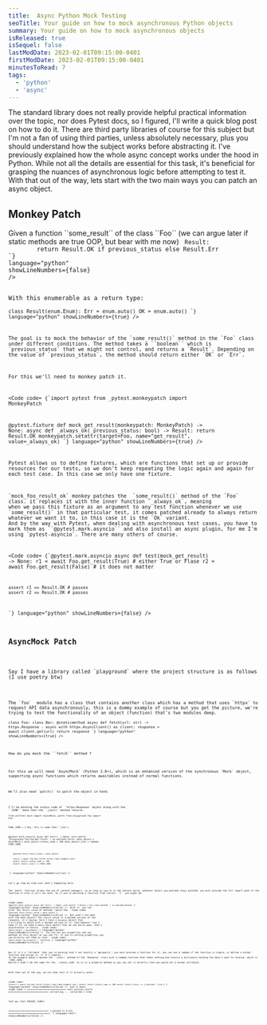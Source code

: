 ```yaml
---
title:  Async Python Mock Testing
seoTitle: Your guide on how to mock asynchronous Python objects
summary: Your guide on how to mock asynchronous objects
isReleased: true
isSequel: false
lastModDate: 2023-02-01T09:15:00-0401
firstModDate: 2023-02-01T09:15:00-0401
minutesToRead: 7
tags:
  - 'python'
  - 'async'
---
```

<C>
The standard library does not really provide helpful practical information over the topic, nor does <L href="https://pytest.org">Pytest</L> docs, so I figured, I'll write a quick blog post on how to do it. There are third party libraries of course for this subject but I'm not a fan of using third parties, unless absolutely necessary, plus you should <L href="/blog/bootcamp-ripoff">understand</L> how the subject works before abstracting it.
</C>

<C>
 I've <L href="/blog/async-python">previously</L> explained how the whole async concept works under the hood in Python. While not all the details are essential for this task, it's beneficial for grasping the nuances of asynchronous logic before attempting to test it.
 </C>

 <C>
With that out of the way, lets start with the two main ways you can patch an async object.
</C>

<H2>Monkey Patch</H2>

<C>
Given a function ``some_result`` of the class  ``Foo`` (we can argue later if static methods are true OOP, but bear with me now) 
</C>
<Code
  code=
{`class Foo:
    @staticmethod
    async def some_result(previous_status: bool) -> Result:
        return Result.OK if previous_status else Result.Err
`}
language="python"
showLineNumbers={false}
/>

<C>
With this enumerable as a return type: 
</C>
<Code
  code=
{`import enum 

class Result(enum.Enum):
    Err = enum.auto()
    OK = enum.auto()
`}
language="python"
showLineNumbers={true}
/>

<C>
The goal is to mock the behavior of the `some_result()` method in the `Foo` class under different conditions. The method takes a ``boolean`` which is `previous_status` that we might not control, and returns a `Result`. Depending on the value of `previous_status`, the method should return either `OK` or `Err`. 
</C>

<C>
For this we'll need to <L href="https://en.wikipedia.org/wiki/Monkey_patch">monkey patch</L> it.
</C>

<Code
  code=
{`import pytest
from _pytest.monkeypatch import MonkeyPatch

@pytest.fixture
def mock_get_result(monkeypatch: MonkeyPatch) -> None:
    async def _always_ok(_previous_status: bool) -> Result: 
        return Result.OK
    monkeypatch.setattr(target=Foo, name="get_result", value=_always_ok)
`}
language="python"
showLineNumbers={true}
/>


<C>
Pytest allows us to define <L href="https://docs.pytest.org/en/stable/explanation/fixtures.html">fixtures</L>, which are functions that set up or provide resources for our tests, so we don't keep repeating the logic again and again for each test case. In this case we only have one fixture.
</C>


<C>
`mock_foo_result_ok` monkey patches the  `some_result()` method of the `Foo` class. it replaces it with the inner function `_always_ok`, meaning 
when we pass this fixture as an argument to any test function whenever we use `some_result()` in that particular test, it comes patched already to always return whatever we want it to, in this case it is the `Ok` variant.
And by the way with Pytest, when dealing with asynchronous test cases, you have to mark them as ``@pytest.mark.asyncio`` and also install an async plugin, for me I'm using <L href="https://pytest-asyncio.readthedocs.io/en/latest/">`pytest-asyncio`</L>. There are many others of course.
</C>


<Code
  code=
{`@pytest.mark.asyncio
async def test(mock_get_result) -> None:
    r1 = await Foo.get_result(True) # either True or Flase 
    r2 = await Foo.get_result(False) # it does not matter

    assert r1 == Result.OK # passes 
    assert r2 == Result.OK # passes 
`}
language="python"
showLineNumbers={false}
/>


<H2>AsyncMock Patch</H2>




<C>
Say I have a library called `playground` where the project structure is as follows (I use <L href="https://python-poetry.org/">poetry</L> btw)
</C>
<Code
  code=
{`(.venv) ➜  playground 
.
├── README.md
├── __init__.py
├── foo.py
├── poetry.lock
├── pyproject.toml
└── test.py
`}
language="bash"
showLineNumbers={false}
/>




<C>
The `foo`  module has a class that contains another class which has a method that uses <L href="https://www.python-httpx.org/">`httpx`</L> to request API data <L href="/blog/async-python">asynchronously</L>, this is a dummy example of course but you get the picture, we're trying to test the functionality of an object (function) that's two modules deep. 
</C>
<Code
  code=
{`import httpx

class Foo:
    class Bar:
        @staticmethod
        async def fetch(url: str) -> httpx.Response :
            async with httpx.AsyncClient() as client:
                response = await client.get(url)
                return response
`}
language="python"
showLineNumbers={true}
/>

<C>
How do you mock the ``fetch`` method ?
</C>


<C>
For this we will need `AsyncMock` (Python 3.8+), which is an enhanced version of the synchronous <L href="https://docs.python.org/3/library/unittest.mock.html#the-mock-class">`Mock`</L> object, supporting async functions which returns <L href="/blog/async-python#related-objects">awaitables</L> instead of normal functions.  
</C>
<Code
  code=
{`from unittest.mock import AsyncMock
`}
language="python"
showLineNumbers={false}
/>
<C>
We'll also need `patch()` to patch the object in hand.
</C>
<Code
  code=
{`from unittest.mock import AsyncMock, patch
`}
language="python"
showLineNumbers={false}
/>


<C>
I'll be mocking the status code of  `httpx.Response` object along with the 
``JSON`` data that the `.json()` method returns.
</C>
<Code
  code=
{`import pytest

from unittest.mock import AsyncMock, patch
from playground.foo import Foo

FAKE_JSON = {'hey, this is some fake':'json'}

@pytest.mark.asyncio
async def test() -> None:
    with patch(
        "playground.foo.Foo.Bar.fetch"
    ) as patched_fetch:
        mock_object = AsyncMock()
        mock_object.status_code = 200
        mock_object.json = lambda:  FAKE_JSON

        patched_fetch.return_value = mock_object

        result = await Foo.Bar.fetch('https://api.example.com')
        assert result.status_code == 200
        assert result.json() == FAKE_JSON
`}
language="python"
showLineNumbers={true}
/>



<C>
Let's go step by step over what's happening here:
</C>
<C>
The `patch` function allows the use of <L href="https://docs.python.org/3/library/contextlib.html#single-use-reusable-and-reentrant-context-managers">context managers,</L> so as long as you're in the context perse, whatever object you patched stays patched, you must provide the full import path of the function or else it will not work. So if you're patching a function from library ``X`` you might do:
</C>

<Code
  code=
{`@pytest.mark.asyncio
async def test() -> None:
    with patch(
        "library_x.foo.class.method"
    ) as patched_method:
`}
language="python"
showLineNumbers={false}
/>
<C>
With it, you can alter the return value of methods, hence the: 
</C>
<Code
  code=
{`patched_fetch.return_value = mock_object
`}
language="python"
showLineNumbers={false}
/>
<C>
But what's the deal with the mock object?  the return value is  a mocked version of the response, it's saying: here I have a `Response` object that I'm trying to patch with a mocked version of it, that behaves like I need it to, we need a basic mock object that we can build upon, that's asynchronous in nature.
</C>
<Code
  code=
{`mock_object = AsyncMock()
`}
language="python"
showLineNumbers={false}
/>
<C>
You can set any properties and any methods on this object as you see fit.
If you're setting properties you can directly set them as such: 
</C>
<Code
  code= 
{`mock_object.my_property = 'anything'
`}
language="python"
showLineNumbers={false}
/>

<C>
But if it's a <L href="https://docs.python.org/3/library/typing.html#annotating-callables">`Callable`</L> that you're mocking that's not exactly a `@property`, you must provide a function for it, you can use a lambda if the function is simple, or define a normal function and assign it, if it's complex.
In the example above I mocked the `.json()` method of the `Response` class with a lambda function that takes nothing and returns a dictionary holding the data I want to receive, which is `FAKE_JSON`.
Notice I didn't do the same for the `.status_code` as it is a property method so you can set it directly like you would set a normal attribute. 
</C>

<C>
With that out of the way, we can then test if it actually works.
</C>

<Code
  code= 
{`result = await Foo.Bar.fetch('https://api.fake-example.com')
assert result.status_code == 200
assert result.json() == {'patched':'json'}
`}
language="python"
showLineNumbers={false}
/>
<C>
And it does!
</C>
<Code
  code= 
{`============================= test session starts ==============================
collecting ... collected 1 item

test.py::test PASSED                                                     [100%]

============================== 1 passed in 0.13s ===============================
`}
language="shell"
showLineNumbers={false}
/>